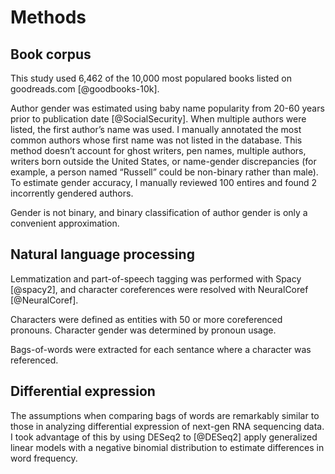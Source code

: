 # Methods

## Book corpus

This study used 6,462 of the 10,000 most populared books listed on goodreads.com [@goodbooks-10k].

Author gender was estimated using baby name popularity from 20-60 years prior to publication date [@SocialSecurity]. When multiple authors were listed, the first author's name was used. I manually annotated the most common authors whose first name was not listed in the database. This method doesn't account for ghost writers, pen names, multiple authors, writers born outside the United States, or name-gender discrepancies (for example, a person named "Russell" could be non-binary rather than male). To estimate gender accuracy, I manually reviewed 100 entires and found 2 incorrently gendered authors.

Gender is not binary, and binary classification of author gender is only a convenient approximation.

## Natural language processing

Lemmatization and part-of-speech tagging was performed with Spacy [@spacy2], and character coreferences were resolved with NeuralCoref [@NeuralCoref].

Characters were defined as entities with 50 or more coreferenced pronouns. Character gender was determined by pronoun usage.

Bags-of-words were extracted for each sentance where a character was referenced.

## Differential expression
The assumptions when comparing bags of words are remarkably similar to those in analyzing differential expression of next-gen RNA sequencing data. I took advantage of this by using DESeq2 to [@DESeq2] apply generalized linear models with a negative binomial distribution to estimate differences in word frequency.
